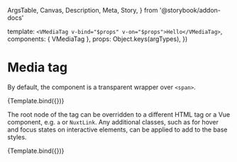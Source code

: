   ArgsTable,
  Canvas,
  Description,
  Meta,
  Story,
} from '@storybook/addon-docs'


<Meta title="Components/VVMediaTag" component={VMediaTag} />

  template: `<VMediaTag v-bind="$props" v-on="$props">Hello</VMediaTag>`,
  components: { VMediaTag },
  props: Object.keys(argTypes),
})

# Media tag

<Description of={VMediaTag} />

<ArgsTable of={VMediaTag} />

By default, the component is a transparent wrapper over `<span>`.

<Canvas>
  <Story name="Default">{Template.bind({})}</Story>
</Canvas>

The root node of the tag can be overridden to a different HTML tag or a Vue
component, e.g. `a` or `NuxtLink`. Any additional classes, such as for hover and
focus states on interactive elements, can be applied to add to the base styles.

<Canvas>
  <Story
    name="Custom node"
    args={{
      tag: 'a',
      href: 'https://wordpress.org/',
      class: 'hover:bg-dark-charcoal-60 hover:text-white hover:no-underline',
    }}
  >
    {Template.bind({})}
  </Story>
</Canvas>
